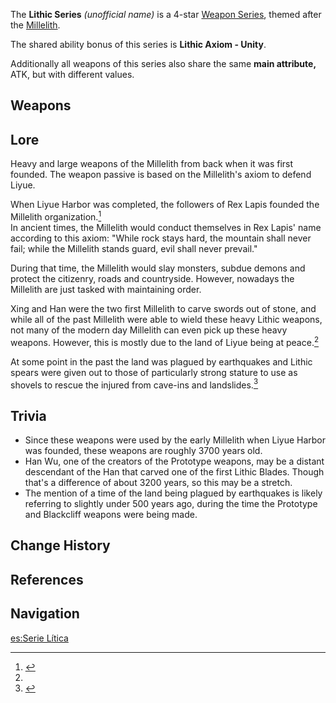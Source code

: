 {{Weapon Series Infobox
|rarity  = 4
|region  = Liyue
|passive = Lithic Axiom - Unity
|naming  = Weapon name: Lithic ''weapon''
|lore    = Old [[Millelith]] weapons
|other   = Main attribute: ATK
}}
The '''Lithic Series''' ''(unofficial name)'' is a 4-star [[Weapon Series]], themed after the [[Millelith]].

The shared ability bonus of this series is '''Lithic Axiom - Unity'''.
{{Description|For every characters in the party who hails from Liyue, the characters who equips this weapon gains '''7–11'''% ATK increase and a '''3–7'''% CRIT Rate increase. This effect stacks up to 4 times. }}

Additionally all weapons of this series also share the same '''main attribute,''' ATK, but with different values.

==Weapons==
{{Weapons by Category Table|type=Lithic Series}}

==Lore==
Heavy and large weapons of the Millelith from back when it was first founded. The weapon passive is based on the Millelith's axiom to defend Liyue.

When Liyue Harbor was completed, the followers of Rex Lapis founded the Millelith organization.<ref name="Lithic Blade">{{Ref/Weapon|Lithic Blade}}</ref><br />
In ancient times, the Millelith would conduct themselves in Rex Lapis' name according to this axiom: "While rock stays hard, the mountain shall never fail; while the Millelith stands guard, evil shall never prevail."

During that time, the Millelith would slay monsters, subdue demons and protect the citizenry, roads and countryside. However, nowadays the Millelith are just tasked with maintaining order.

Xing and Han were the two first Millelith to carve swords out of stone, and while all of the past Millelith were able to wield these heavy Lithic weapons, not many of the modern day Millelith can even pick up these heavy weapons. However, this is mostly due to the land of Liyue being at peace.<ref name="Lithic Blade"/>

At some point in the past the land was plagued by earthquakes and Lithic spears were given out to those of particularly strong stature to use as shovels to rescue the injured from cave-ins and landslides.<ref>{{Ref/Weapon|Lithic Spear}}</ref>

==Trivia==
* Since these weapons were used by the early Millelith when Liyue Harbor was founded, these weapons are roughly 3700 years old.
* Han Wu, one of the creators of the Prototype weapons, may be a distant descendant of the Han that carved one of the first Lithic Blades. Though that's a difference of about 3200 years, so this may be a stretch.
* The mention of a time of the land being plagued by earthquakes is likely referring to slightly under 500 years ago, during the time the Prototype and Blackcliff weapons were being made.

==Change History==
{{Change History|1.3}}

==References==
{{Reflist}}

==Navigation==
{{Weapon Series Navbox}}

[[es:Serie Lítica]]